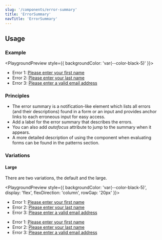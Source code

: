 ```yaml
---
slug: '/components/error-summary'
title: 'ErrorSummary'
navTitle: 'ErrorSummary'
---
```




## Usage

### Example

<PlaygroundPreview style={{ backgroundColor: 'var(--color-black-5)' }}>
  <ErrorSummary label="Error summary">
    <ul>
      <li>Error 1: <a href="#field1">Please enter your first name</a></li>
      <li>Error 2: <a href="#field2">Please enter your last name</a></li>
      <li>Error 3: <a href="#field3">Please enter a valid email address</a></li>
    </ul>
  </ErrorSummary>
  <form style={{paddingTop: '20px'}}>
    <TextInput
      id="field1"
      name="field1"
      label="Invalid field 1"
      invalid
    />
    <TextInput
      id="field2"
      name="field2"
      label="Invalid field 2"
      invalid
    />
    <TextInput
      id="field3"
      name="field3"
      label="Invalid field 3"
      invalid
    />
  </form>
</PlaygroundPreview>

### Principles

- The error summary is a notification-like element which lists all errors (and their descriptions) found in a form or an input and provides anchor links to each erroneous input for easy access.
- Add a label for the error summary that describes the errors.
- You can also add *autofocus* attribute to jump to the summary when it appears.
- A more detailed description of using the component when evaluating forms can be found <Link openInNewTab openInNewTabAriaLabel="Opens in a new tab" href="/patterns/forms/form-validation/#validation-summary-pattern">in the patterns section.</Link>

### Variations

#### Large

There are two variations, the default and the large.

<PlaygroundPreview style={{ backgroundColor: 'var(--color-black-5)', display: 'flex', flexDirection: 'column', rowGap: '20px' }}>
   <ErrorSummary label="Default error summary">
    <ul>
      <li>Error 1: <a href="#field1">Please enter your first name</a></li>
      <li>Error 2: <a href="#field2">Please enter your last name</a></li>
      <li>Error 3: <a href="#field3">Please enter a valid email address</a></li>
    </ul>
  </ErrorSummary>
   <ErrorSummary label="Large error summary" size="large">
    <ul>
      <li>Error 1: <a href="#field1">Please enter your first name</a></li>
      <li>Error 2: <a href="#field2">Please enter your last name</a></li>
      <li>Error 3: <a href="#field3">Please enter a valid email address</a></li>
    </ul>
  </ErrorSummary>
</PlaygroundPreview>